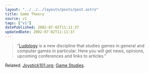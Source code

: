 ```yaml
---
layout: "../../../layouts/posts/post.astro"
title: Game Theory
source: v1
tags: ["v1"]
datePublished: 2002-07-02T11:11:37
updatedDate: 2002-07-02T11:11:37
---
```


> &#8220;[Ludology][1] is a new discipline that studies games in general and computer games in particular. Here you will get news, opinions, upcoming conferences and links to articles.&#8221;

Related: [Joystick101.org][2]; [Game Studies][3].

[1]: http://www.ludology.org/ "Ludology"
[2]: http://www.joystick101.org/ "Joystick101.org"
[3]: http://www.gamestudies.org/ "Game Studies"
